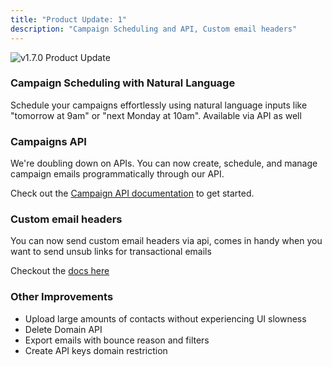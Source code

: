 ```yaml
---
title: "Product Update: 1"
description: "Campaign Scheduling and API, Custom email headers"
---
```


<Frame>
  <img src="/images/changelog/schedule-campaign.png" alt="v1.7.0 Product Update" />
</Frame>


### Campaign Scheduling with Natural Language

Schedule your campaigns effortlessly using natural language inputs like "tomorrow at 9am" or "next Monday at 10am". Available via API as well

### Campaigns API

We're doubling down on APIs. You can now create, schedule, and manage campaign emails programmatically through our API.

Check out the [Campaign API documentation](/api-reference/campaigns/create-campaign) to get started.

### Custom email headers
You can now send custom email headers via api, comes in handy when you want to send unsub links for transactional emails

Checkout the [docs here](/api-reference/emails/send-email#body-headers)

### Other Improvements

- Upload large amounts of contacts without experiencing UI slowness
- Delete Domain API
- Export emails with bounce reason and filters
- Create API keys domain restriction
